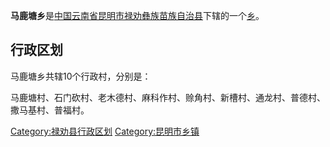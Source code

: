 {{中国乡级行政区
| 行政区全称 = 马鹿塘乡
| 景观照片文件名 =
| 景观照片描述 =
| 汉语拼音 =
| 通用拼音 =
| 注音符號 =
| 其它标音类型1 =
| 其它标音1 =
| 其它标音类型2 =
| 其它标音2 =
| 其它语言类型1 =
| 其它语言地名1 =
| 其它语言类型2 =
| 其它语言地名2 =
| 上级行政区 = [[云南省|云南省]][[昆明市|昆明市]][[禄劝彝族苗族自治县|禄劝彝族苗族自治县]]
| 行政区类别 = [[乡|乡]]
| 行政区划代码 =530128208
| 地理坐标 =
| 总面积 =222.2[[平方千米|平方千米]]
| 户籍人口 =
| 户籍人口年份 =
| 常住人口 =2.10万
| 常住人口年份 =
| 人口密度 =
| 行政区划 =
| 官方网站 =
| 政府驻地 =马鹿塘
| 邮政编码 =
| 毗邻行政区 =
| 位置图文件名 =
| 位置图描述 =
}}
'''马鹿塘乡'''是[[中华人民共和国|中国]][[云南省|云南省]][[昆明市|昆明市]][[禄劝彝族苗族自治县|禄劝彝族苗族自治县]]下辖的一个[[乡|乡]]。

== 行政区划 ==

马鹿塘乡共辖10个行政村，分别是：

马鹿塘村、石门砍村、老木德村、麻科作村、赊角村、新槽村、通龙村、普德村、撒马基村、普福村。

{{禄劝彝族苗族自治县行政区划}}
{{云南行政区划小作品}}

[[Category:禄劝县行政区划|Category:禄劝县行政区划]]
[[Category:昆明市乡镇|Category:昆明市乡镇]]